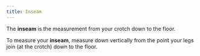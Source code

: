 ```yaml
---
title: Inseam
---
```


The **inseam** is the measurement from your crotch down to the floor.

To measure your **inseam**, measure down vertically from the point your legs join (at the crotch) down to the floor.

<MeasurementImage />
